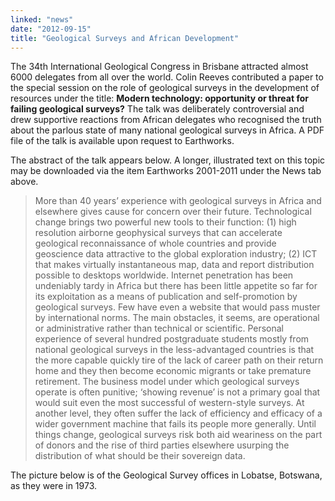```yaml
---
linked: "news"
date: "2012-09-15"
title: "Geological Surveys and African Development"
---
```


The 34th International Geological Congress in Brisbane attracted almost 6000
delegates from all  over the world. Colin Reeves contributed a paper to the
special session on the role of geological  surveys in the development of
resources under the title: __Modern technology: opportunity or threat for failing
geological surveys?__ The talk was deliberately controversial and drew  supportive
reactions from African delegates who recognised the truth about the parlous
state of  many national geological surveys in Africa. A PDF file of the talk is
available upon request to  Earthworks. 

The abstract of the talk appears below. A longer, illustrated text on this topic
may be downloaded  via the item Earthworks 2001-2011 under the News tab above. 

> More than 40 years’ experience with geological surveys in Africa and elsewhere
> gives cause for concern over  their future. Technological change brings two
> powerful new tools to their function: (1) high resolution airborne
> geophysical surveys that can accelerate geological reconnaissance of whole
> countries and provide geoscience  data attractive to the global exploration
> industry; (2) ICT that makes virtually instantaneous map, data and  report
> distribution possible to desktops worldwide. Internet penetration has been
> undeniably tardy in Africa but  there has been little appetite so far for its
> exploitation as a means of publication and self-promotion by  geological
> surveys. Few have even a website that would pass muster by international
> norms. The main  obstacles, it seems, are operational or administrative rather
> than technical or scientific. Personal experience of  several hundred
> postgraduate students mostly from national geological surveys in the
> less-advantaged  countries is that the more capable quickly tire of the lack
> of career path on their return home and they then  become economic migrants or
> take premature retirement. The business model under which geological surveys
> operate is often punitive; ‘showing revenue’ is not a primary goal that would
> suit even the most successful of  western-style surveys. At another level,
> they often suffer the lack of efficiency and efficacy of a wider  government
> machine that fails its people more generally. Until things change, geological
> surveys risk both aid weariness on the part of donors and the rise of third
> parties elsewhere usurping the distribution of what should  be their sovereign
> data. 

The picture below is of the Geological Survey offices in Lobatse, Botswana, as
they were in 1973.

<PublishDate />

